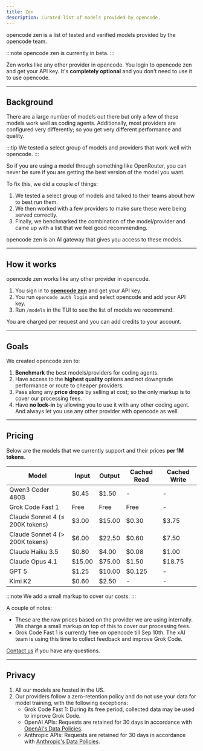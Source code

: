 ```yaml
---
title: Zen
description: Curated list of models provided by opencode.
---
```



opencode zen is a list of tested and verified models provided by the opencode team.

:::note
opencode zen is currently in beta.
:::

Zen works like any other provider in opencode. You login to opencode zen and get
your API key. It's **completely optional** and you don't need to use it to use
opencode.

---

## Background

There are a large number of models out there but only a few of
these models work well as coding agents. Additionally, most providers are
configured very differently; so you get very different performance and quality.

:::tip
We tested a select group of models and providers that work well with opencode.
:::

So if you are using a model through something like OpenRouter, you can never be
sure if you are getting the best version of the model you want.

To fix this, we did a couple of things:

1. We tested a select group of models and talked to their teams about how to
   best run them.
2. We then worked with a few providers to make sure these were being served
   correctly.
3. Finally, we benchmarked the combination of the model/provider and came up
   with a list that we feel good recommending.

opencode zen is an AI gateway that gives you access to these models.

---

## How it works

opencode zen works like any other provider in opencode.

1. You sign in to **<a href={console}>opencode zen</a>** and get your API key.
2. You run `opencode auth login` and select opencode and add your API key.
3. Run `/models` in the TUI to see the list of models we recommend.

You are charged per request and you can add credits to your account.

---

## Goals

We created opencode zen to:

1. **Benchmark** the best models/providers for coding agents.
2. Have access to the **highest quality** options and not downgrade performance or route to cheaper providers.
3. Pass along any **price drops** by selling at cost; so the only markup is to cover our processing fees.
4. Have **no lock-in** by allowing you to use it with any other coding agent. And always let you use any other provider with opencode as well.

---

## Pricing

Below are the models that we currently support and their prices **per 1M
tokens**.

| Model                           | Input  | Output | Cached Read | Cached Write |
| ------------------------------- | ------ | ------ | ----------- | ------------ |
| Qwen3 Coder 480B                | $0.45  | $1.50  | -           | -            |
| Grok Code Fast 1                | Free   | Free   | Free        | -            |
| Claude Sonnet 4 (≤ 200K tokens) | $3.00  | $15.00 | $0.30       | $3.75        |
| Claude Sonnet 4 (> 200K tokens) | $6.00  | $22.50 | $0.60       | $7.50        |
| Claude Haiku 3.5                | $0.80  | $4.00  | $0.08       | $1.00        |
| Claude Opus 4.1                 | $15.00 | $75.00 | $1.50       | $18.75       |
| GPT 5                           | $1.25  | $10.00 | $0.125      | -            |
| Kimi K2                         | $0.60  | $2.50  | -           | -            |

:::note
We add a small markup to cover our costs.
:::

A couple of notes:

- These are the raw prices based on the provider we are using internally. We
  charge a small markup on top of this to cover our processing fees.
- Grok Code Fast 1 is currently free on opencode till Sep 10th. The xAI team is
  using this time to collect feedback and improve Grok Code.

<a href={email}>Contact us</a> if you have any questions.

---

## Privacy

1. All our models are hosted in the US.
2. Our providers follow a zero-retention policy and do not use your data for model training, with the following exceptions:
   - Grok Code Fast 1: During its free period, collected data may be used to improve Grok Code.
   - OpenAI APIs: Requests are retained for 30 days in accordance with [OpenAI's Data Policies](https://platform.openai.com/docs/guides/your-data).
   - Anthropic APIs: Requests are retained for 30 days in accordance with [Anthropic's Data Policies](https://docs.anthropic.com/en/docs/claude-code/data-usage).
